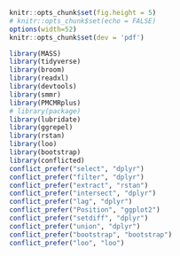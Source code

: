 ```r
knitr::opts_chunk$set(fig.height = 5)
# knitr::opts_chunk$set(echo = FALSE)
options(width=52)
knitr::opts_chunk$set(dev = 'pdf')
```


```r
library(MASS)
library(tidyverse)
library(broom)
library(readxl)
library(devtools)
library(smmr)
library(PMCMRplus)
# library(package)
library(lubridate)
library(ggrepel)
library(rstan)
library(loo)
library(bootstrap)
library(conflicted)
conflict_prefer("select", "dplyr")
conflict_prefer("filter", "dplyr")
conflict_prefer("extract", "rstan")
conflict_prefer("intersect", "dplyr")
conflict_prefer("lag", "dplyr")
conflict_prefer("Position", "ggplot2")
conflict_prefer("setdiff", "dplyr")
conflict_prefer("union", "dplyr")
conflict_prefer("bootstrap", "bootstrap")
conflict_prefer("loo", "loo")
```

